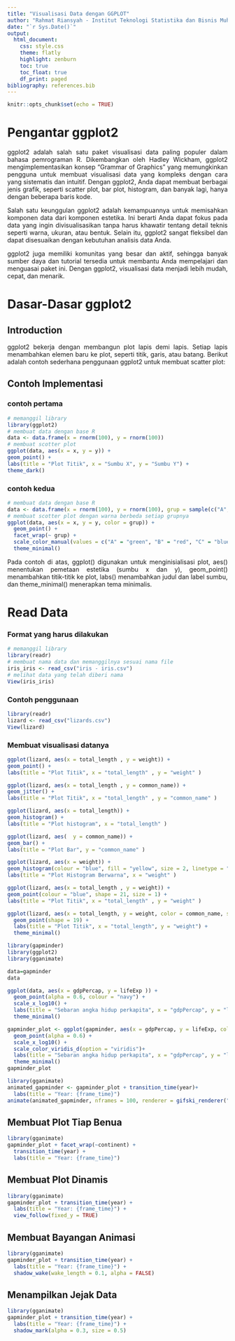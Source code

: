```yaml
---
title: "Visualisasi Data dengan GGPLOT"
author: "Rahmat Riansyah - Institut Teknologi Statistika dan Bisnis Muhammadiyah"
date: "`r Sys.Date()`"
output: 
  html_document:
    css: style.css
    theme: flatly
    highlight: zenburn
    toc: true
    toc_float: true
    df_print: paged
bibliography: references.bib
---
```


```{=html}
<style>
body{
text-align: justify}
</style>
```
```r
knitr::opts_chunk$set(echo = TRUE)
```

# Pengantar ggplot2

ggplot2 adalah salah satu paket visualisasi data paling populer dalam bahasa pemrograman R. Dikembangkan oleh Hadley Wickham, ggplot2 mengimplementasikan konsep "Grammar of Graphics" yang memungkinkan pengguna untuk membuat visualisasi data yang kompleks dengan cara yang sistematis dan intuitif. Dengan ggplot2, Anda dapat membuat berbagai jenis grafik, seperti scatter plot, bar plot, histogram, dan banyak lagi, hanya dengan beberapa baris kode.

Salah satu keunggulan ggplot2 adalah kemampuannya untuk memisahkan komponen data dari komponen estetika. Ini berarti Anda dapat fokus pada data yang ingin divisualisasikan tanpa harus khawatir tentang detail teknis seperti warna, ukuran, atau bentuk. Selain itu, ggplot2 sangat fleksibel dan dapat disesuaikan dengan kebutuhan analisis data Anda.

ggplot2 juga memiliki komunitas yang besar dan aktif, sehingga banyak sumber daya dan tutorial tersedia untuk membantu Anda mempelajari dan menguasai paket ini. Dengan ggplot2, visualisasi data menjadi lebih mudah, cepat, dan menarik.

# Dasar-Dasar ggplot2

## Introduction

ggplot2 bekerja dengan membangun plot lapis demi lapis. Setiap lapis menambahkan elemen baru ke plot, seperti titik, garis, atau batang. Berikut adalah contoh sederhana penggunaan ggplot2 untuk membuat scatter plot:

## Contoh Implementasi
### contoh pertama
```r
# memanggil library
library(ggplot2)
# membuat data dengan base R
data <- data.frame(x = rnorm(100), y = rnorm(100))
# membuat scotter plot
ggplot(data, aes(x = x, y = y)) + 
geom_point() + 
labs(title = "Plot Titik", x = "Sumbu X", y = "Sumbu Y") +
theme_dark()
```

### contoh kedua
```r
# membuat data dengan base R
data <- data.frame(x = rnorm(100), y = rnorm(100), grup = sample(c("A","B","C","D"), 100, replace = TRUE))
# membuat scotter plot dengan warna berbeda setiap grupnya
ggplot(data, aes(x = x, y = y, color = grup)) +
  geom_point() +
  facet_wrap(~ grup) +
  scale_color_manual(values = c("A" = "green", "B" = "red", "C" = "blue", "D" = "yellow")) +
  theme_minimal()
```

Pada contoh di atas, ggplot() digunakan untuk menginisialisasi plot, aes() menentukan pemetaan estetika (sumbu x dan y), geom_point() menambahkan titik-titik ke plot, labs() menambahkan judul dan label sumbu, dan theme_minimal() menerapkan tema minimalis.

# Read Data
### Format yang harus dilakukan
```r
# memanggil library
library(readr)
# membuat nama data dan memanggilnya sesuai nama file
iris_iris <- read_csv("iris - iris.csv")
# melihat data yang telah diberi nama
View(iris_iris)
```
### Contoh penggunaan
```r
library(readr)
lizard <- read_csv("lizards.csv")
View(lizard)
```
### Membuat visualisasi datanya
```r
ggplot(lizard, aes(x = total_length , y = weight)) + 
geom_point() +
labs(title = "Plot Titik", x = "total_length" , y = "weight" )
```

```r
ggplot(lizard, aes(x = total_length , y = common_name)) + 
geom_jitter() +
labs(title = "Plot Titik", x = "total_length" , y = "common_name" )
```
```r
ggplot(lizard, aes(x = total_length)) + 
geom_histogram() +
labs(title = "Plot histogram", x = "total_length" )
```
```r
ggplot(lizard, aes(  y = common_name)) + 
geom_bar() +
labs(title = "Plot Bar", y = "common_name" )
```
```r
ggplot(lizard, aes(x = weight)) + 
geom_histogram(colour = "blue", fill = "yellow", size = 2, linetype = "dotted") +
labs(title = "Plot Histogram Berwarna", x = "weight" )
```

```r
ggplot(lizard, aes(x = total_length , y = weight)) + 
geom_point(colour = "blue", shape = 21, size = 1) +
labs(title = "Plot Titik", x = "total_length" , y = "weight" )
```
```r
ggplot(lizard, aes(x = total_length, y = weight, color = common_name, size = total_length)) + 
  geom_point(shape = 19) + 
  labs(title = "Plot Titik", x = "total_length", y = "weight") +
  theme_minimal()
```

```r
library(gapminder)
library(ggplot2)
library(gganimate)
```

```r
data=gapminder
data
```

```r
ggplot(data, aes(x = gdpPercap, y = lifeExp )) + 
  geom_point(alpha = 0.6, colour = "navy") + 
  scale_x_log10() +
  labs(title = "Sebaran angka hidup perkapita", x = "gdpPercap", y = "lifeExp") +
  theme_minimal()
```
```r
gapminder_plot <- ggplot(gapminder, aes(x = gdpPercap, y = lifeExp, colour = continent, size = pop )) + 
  geom_point(alpha = 0.6) + 
  scale_x_log10() +
  scale_color_viridis_d(option = "viridis")+
  labs(title = "Sebaran angka hidup perkapita", x = "gdpPercap", y = "lifeExp") +
  theme_minimal()
gapminder_plot
```


```r
library(gganimate)
animated_gapminder <- gapminder_plot + transition_time(year)+
  labs(title = "Year: {frame_time}")
animate(animated_gapminder, nframes = 100, renderer = gifski_renderer("animated_gapminder.gif"))
```

## Membuat Plot Tiap Benua

```r
library(gganimate)
gapminder_plot + facet_wrap(~continent) +
  transition_time(year) +
  labs(title = "Year: {frame_time}")
```

## Membuat Plot Dinamis

```r
library(gganimate)
gapminder_plot + transition_time(year) +
  labs(title = "Year: {frame_time}") +
  view_follow(fixed_y = TRUE)
```

## Membuat Bayangan Animasi

```r
library(gganimate)
gapminder_plot + transition_time(year) +
  labs(title = "Year: {frame_time}") +
  shadow_wake(wake_length = 0.1, alpha = FALSE)
```

## Menampilkan Jejak Data

```r
library(gganimate)
gapminder_plot + transition_time(year) +
  labs(title = "Year: {frame_time}") +
  shadow_mark(alpha = 0.3, size = 0.5)
```
